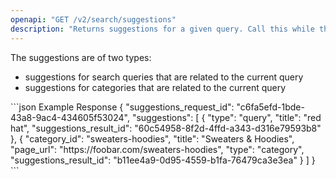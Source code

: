 ```yaml
---
openapi: "GET /v2/search/suggestions"
description: "Returns suggestions for a given query. Call this while the user is typing to help the user find what they're looking for."
---
```

The suggestions are of two types:

- suggestions for search queries that are related to the current query
- suggestions for categories that are related to the current query

<ResponseExample>
```json Example Response
{
  "suggestions_request_id": "c6fa5efd-1bde-43a8-9ac4-434605f53024",
  "suggestions": [
    {
      "type": "query",
      "title": "red hat",
      "suggestions_result_id": "60c54958-8f2d-4ffd-a343-d316e79593b8"
    },
    {
      "category_id": "sweaters-hoodies",
      "title": "Sweaters & Hoodies",
      "page_url": "https://foobar.com/sweaters-hoodies",
      "type": "category",
      "suggestions_result_id": "b11ee4a9-0d95-4559-b1fa-76479ca3e3ea"
    }
  ]
}
```
</ResponseExample>